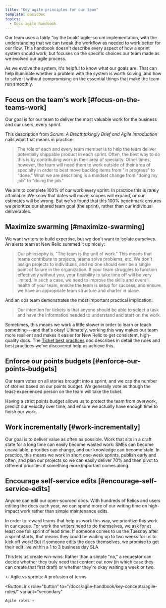 ```yaml
---
title: "Key agile principles for our team"
template: basicDoc
topics:
  - Docs agile handbook
---
```


Our team uses a fairly "by the book" agile-scrum implementation, with the understanding that we can tweak the workflow as needed to work better for our flow. This handbook doesn't describe every aspect of how a sprint system should work, but focuses on the specific choices our team made as we evolved our agile process.

As we evolve the system, it's helpful to know what our goals are. That can help illuminate whether a problem with the system is worth solving, and how to solve it without compromising on the essential things that make the team run smoothly.

## Focus on the team's work [#focus-on-the-teams-work]

Our goal is for our team to deliver the most valuable work for the business and our users, every sprint.

This description from _Scrum: A Breathtakingly Brief and Agile Introduction_ nails what that means in practice:

> The role of each and every team member is to help the team deliver potentially shippable product in each sprint. Often, the best way to do this is by contributing work in their area of specialty. Other times, however, the team will need them to work outside of their area of specialty in order to best move backlog items from "in progress" to "done." What we are describing is a mindset change from "doing my job" to "doing the job."

We aim to complete 100% of our work every sprint. In practice this is rarely attainable: We know that dates will move, scopes will expand, or our estimates will be wrong. But we've found that this 100% benchmark ensures we prioritize our shared team goal (the sprint), rather than our individual deliverables.

## Maximize swarming [#maximize-swarming]

We want writers to build expertise, but we don't want to isolate ourselves. An alerts team at New Relic summed it up nicely:

> Our philosophy is, "The team is the unit of work." This means that teams contribute to projects, teams solve problems, etc. We don't assign projects to individuals, and no one should ever be a single point of failure in the organization. If your team struggles to function effectively without you, your flexibility to take time off will be very limited. In such a case, we need to improve the skills and overall health of your team, ensure the team is setup for success, and ensure we have an appropriate team structure and charter in place.

And an ops team demonstrates the most important practical implication:

> Our intention for tickets is that anyone should be able to select a task and have the information needed to understand and start on the work.

Sometimes, this means we work a little slower in order to learn or teach something---and that's okay! Ultimately, working this way makes our team more resilient and makes it easier for New Relic to get consistent, high-quality docs. The [Ticket best practices](/docs/agile-handbook/appendices/ticket-best-practices/) doc describes in detail the rules and best practices we've discovered help us achieve this.

## Enforce our points budgets [#enforce-our-points-budgets]

Our team votes on all stories brought into a sprint, and we cap the number of stories based on our points budget. We generally vote as though the least-experienced person on the team will take the ticket.

Having a strict points budget allows us to protect the team from overwork, predict our velocity over time, and ensure we actually have enough time to finish our work.

## Work incrementally [#work-incrementally]

Our goal is to deliver value as often as possible. Work that sits in a draft state for a long time can easily become wasted work: SMEs can become unavailable, priorities can change, and our knowledge can become stale. In practice, this means we work in short one-week sprints, publish early and often, and plan our projects so we can easily deliver 70% and then pivot to different priorities if something more important comes along.

## Encourage self-service edits [#encourage-self-service-edits]

Anyone can edit our open-sourced docs. With hundreds of Relics and users editing the docs each year, we can spend more of our writing time on high-impact work rather than simple maintenance edits.

In order to reward teams that help us work this way, we prioritize this work in our queue. For work the writers need to do themselves, we ask for at least one full sprint of lead time. If someone comes to us the Tuesday after a sprint starts, that means they could be waiting up to two weeks for us to kick off work! But if someone edits the docs themselves, we promise to get their edit live within a 1 to 3 business day SLA.

This lets us create win-wins: Rather than a simple "no," a requestor can decide whether they truly need that content out _now_ (in which case they can create that first draft) or whether they're okay waiting a week or two.

<ButtonGroup>
  <ButtonLink
    role="button"
    to="/docs/agile-handbook/key-concepts/agile-sprints-profusion-of-terms/"
    variant="secondary"
  >
    ← Agile vs sprints: A profusion of terms
  </ButtonLink>

  <ButtonLink
    role="button"
    to="/docs/agile-handbook/key-concepts/agile-roles/"
    variant="secondary"
  >
    Agile roles →
  </ButtonLink>
</ButtonGroup>